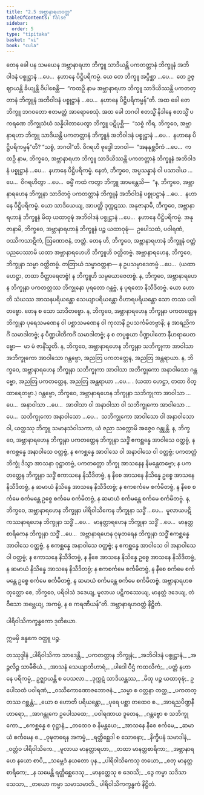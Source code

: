 ```yaml
---
title: "2.5 အဗ္ဘာနာရဟဝတ္တ"
tableOfContents: false
sidebar:
  order: 5
type: "tipitaka"
basket: "vi"
book: "cula"
---
```



<DynamicBreadcrumb />

<Division number="95" book="cula" e="ch" v="4" p="100">

<Paragraph number="474" book="cula">
တေန ခေါ ပန သမယေန အဗ္ဘာနာရဟာ ဘိက္ခူ သာဒိယန္တိ ပကတတ္တာနံ ဘိက္ခူနံ အဘိဝါဒနံ ပစ္စုဋ္ဌာနံ …ပေ…  နဟာနေ ပိဋ္ဌိပရိကမ္မံ. ယေ တေ ဘိက္ခူ အပ္ပိစ္ဆာ …ပေ…  တေ ဥဇ္ဈာယန္တိ ခိယျန္တိ ဝိပါစေန္တိ—  “ကထဉှိ နာမ အဗ္ဘာနာရဟာ ဘိက္ခူ သာဒိယိဿန္တိ ပကတတ္တာနံ ဘိက္ခူနံ အဘိဝါဒနံ ပစ္စုဋ္ဌာနံ …ပေ…  နဟာနေ ပိဋ္ဌိပရိကမ္မန်”တိ. အထ ခေါ တေ ဘိက္ခူ ဘဂဝတော ဧတမတ္ထံ အာရောစေသုံ.
</Paragraph>

<Paragraph number="475" book="cula">
အထ ခေါ ဘဂဝါ ဧတသ္မိံ နိဒါနေ ဧတသ္မိံ ပကရဏေ ဘိက္ခုသံဃံ သန္နိပါတာပေတွာ ဘိက္ခူ ပဋိပုစ္ဆိ—  “သစ္စံ ကိရ, ဘိက္ခဝေ, အဗ္ဘာနာရဟာ ဘိက္ခူ သာဒိယန္တိ ပကတတ္တာနံ ဘိက္ခူနံ အဘိဝါဒနံ ပစ္စုဋ္ဌာနံ …ပေ…  နဟာနေ ပိဋ္ဌိပရိကမ္မန်”တိ? “သစ္စံ, ဘဂဝါ”တိ. ဝိဂရဟိ ဗုဒ္ဓေါ ဘဂဝါ—  “အနနုစ္ဆဝိကံ …ပေ…  ကထဉှိ နာမ, ဘိက္ခဝေ, အဗ္ဘာနာရဟာ ဘိက္ခူ သာဒိယိဿန္တိ ပကတတ္တာနံ ဘိက္ခူနံ အဘိဝါဒနံ ပစ္စုဋ္ဌာနံ …ပေ…  နဟာနေ ပိဋ္ဌိပရိကမ္မံ. နေတံ, ဘိက္ခဝေ, အပ္ပသန္နာနံ ဝါ ပသာဒါယ …ပေ…  ဝိဂရဟိတွာ …ပေ…  ဓမ္မိံ ကထံ ကတွာ ဘိက္ခူ အာမန္တေသိ—  “န, ဘိက္ခဝေ, အဗ္ဘာနာရဟေန ဘိက္ခုနာ သာဒိတဗ္ဗံ ပကတတ္တာနံ ဘိက္ခူနံ အဘိဝါဒနံ ပစ္စုပဋ္ဌာနံ …ပေ…  နဟာနေ ပိဋ္ဌိပရိကမ္မံ. ယော သာဒိယေယျ, အာပတ္တိ ဒုက္ကဋဿ. အနုဇာနာမိ, ဘိက္ခဝေ, အဗ္ဘာနာရဟာနံ ဘိက္ခူနံ မိထု ယထာဝုဍ္ဎံ အဘိဝါဒနံ ပစ္စုဋ္ဌာနံ …ပေ…  နဟာနေ ပိဋ္ဌိပရိကမ္မံ. အနုဇာနာမိ, ဘိက္ခဝေ, အဗ္ဘာနာရဟာနံ ဘိက္ခူနံ ပဉ္စ ယထာဝုဍ္ဎံ—  ဥပေါသထံ, ပဝါရဏံ, ဝဿိကသာဋိကံ, ဩဏောဇနံ, ဘတ္တံ. တေန ဟိ, ဘိက္ခဝေ, အဗ္ဘာနာရဟာနံ ဘိက္ခူနံ ဝတ္တံ ပညပေဿာမိ ယထာ အဗ္ဘာနာရဟေဟိ ဘိက္ခူဟိ ဝတ္တိတဗ္ဗံ.
</Paragraph>

</Division>
<Division number="96" book="cula" e="ch" v="4" p="100">

<Paragraph number="476" book="cula">
အဗ္ဘာနာရဟေန, ဘိက္ခဝေ, ဘိက္ခုနာ သမ္မာ ဝတ္တိတဗ္ဗံ. တတြာယံ သမ္မာဝတ္တနာ—
</Paragraph>

<Paragraph number="477" book="cula">
န ဥပသမ္ပာဒေတဗ္ဗံ …ပေ…  (ယထာ ဟေဋ္ဌာ, တထာ ဝိတ္ထာရေတဗ္ဗံ) န ဘိက္ခူဟိ သမ္ပယောဇေတဗ္ဗံ.
</Paragraph>

<Paragraph number="478" book="cula">
န, ဘိက္ခဝေ, အဗ္ဘာနာရဟေန ဘိက္ခုနာ ပကတတ္တဿ ဘိက္ခုနော ပုရတော ဂန္တဗ္ဗံ, န ပုရတော နိသီဒိတဗ္ဗံ. ယော ဟောတိ သံဃဿ အာသနပရိယန္တော သေယျာပရိယန္တော ဝိဟာရပရိယန္တော သော တဿ ပဒါတဗ္ဗော. တေန စ သော သာဒိတဗ္ဗော.
</Paragraph>

<Paragraph number="479" book="cula">
န, ဘိက္ခဝေ, အဗ္ဘာနာရဟေန ဘိက္ခုနာ ပကတတ္တေန ဘိက္ခုနာ ပုရေသမဏေန ဝါ ပစ္ဆာသမဏေန ဝါ ကုလာနိ ဥပသင်္ကမိတဗ္ဗာနိ; န အာရညိကင်္ဂံ သမာဒါတဗ္ဗံ; န ပိဏ္ဍပါတိကင်္ဂံ သမာဒါတဗ္ဗံ; န စ တပ္ပစ္စယာ ပိဏ္ဍပါတော နီဟရာပေတဗ္ဗော—  မာ မံ ဇာနိံသူတိ.
</Paragraph>

<Paragraph number="480" book="cula">
န, ဘိက္ခဝေ, အဗ္ဘာနာရဟေန ဘိက္ခုနာ သဘိက္ခုကာ အာဝါသာ အဘိက္ခုကော အာဝါသော ဂန္တဗ္ဗော, အညတြ ပကတတ္တေန, အညတြ အန္တရာယာ.
</Paragraph>

<Paragraph number="481" book="cula">
န, ဘိက္ခဝေ, အဗ္ဘာနာရဟေန ဘိက္ခုနာ သဘိက္ခုကာ အာဝါသာ အဘိက္ခုကော အနာဝါသော ဂန္တဗ္ဗော, အညတြ ပကတတ္တေန, အညတြ အန္တရာယာ …ပေ… . (ယထာ ဟေဋ္ဌာ, တထာ ဝိတ္ထာရေတဗ္ဗာ.)
</Paragraph>

<Paragraph number="482" book="cula">
ဂန္တဗ္ဗော, ဘိက္ခဝေ, အဗ္ဘာနာရဟေန ဘိက္ခုနာ သဘိက္ခုကာ အာဝါသာ …ပေ…  အနာဝါသာ …ပေ…  အာဝါသာ ဝါ အနာဝါသာ ဝါ သဘိက္ခုကော အာဝါသော …ပေ…  သဘိက္ခုကော အနာဝါသော …ပေ…  သဘိက္ခုကော အာဝါသော ဝါ အနာဝါသော ဝါ, ယတ္ထဿု ဘိက္ခူ သမာနသံဝါသကာ, ယံ ဇညာ သက္ကောမိ အဇ္ဇေဝ ဂန္တုန္တိ.
</Paragraph>

<Paragraph number="483" book="cula">
န, ဘိက္ခဝေ, အဗ္ဘာနာရဟေန ဘိက္ခုနာ ပကတတ္တေန ဘိက္ခုနာ သဒ္ဓိံ ဧကစ္ဆန္နေ အာဝါသေ ဝတ္ထဗ္ဗံ, န ဧကစ္ဆန္နေ အနာဝါသေ ဝတ္ထဗ္ဗံ, န ဧကစ္ဆန္နေ အာဝါသေ ဝါ အနာဝါသေ ဝါ ဝတ္ထဗ္ဗံ; ပကတတ္တံ ဘိက္ခုံ ဒိသွာ အာသနာ ဝုဋ္ဌာတဗ္ဗံ, ပကတတ္တော ဘိက္ခု အာသနေန နိမန္တေတဗ္ဗော; န ပကတတ္တေန ဘိက္ခုနာ သဒ္ဓိံ ဧကာသနေ နိသီဒိတဗ္ဗံ, န နီစေ အာသနေ နိသိန္နေ ဥစ္စေ အာသနေ နိသီဒိတဗ္ဗံ, န ဆမာယံ နိသိန္နေ အာသနေ နိသီဒိတဗ္ဗံ; န ဧကစင်္ကမေ စင်္ကမိတဗ္ဗံ, န နီစေ စင်္ကမေ စင်္ကမန္တေ ဥစ္စေ စင်္ကမေ စင်္ကမိတဗ္ဗံ, န ဆမာယံ စင်္ကမန္တေ စင်္ကမေ စင်္ကမိတဗ္ဗံ.
</Paragraph>

<Paragraph number="484" book="cula">
န, ဘိက္ခဝေ, အဗ္ဘာနာရဟေန ဘိက္ခုနာ ပါရိဝါသိကေန ဘိက္ခုနာ သဒ္ဓိံ …ပေ…  မူလာယပဋိကဿနာရဟေန ဘိက္ခုနာ သဒ္ဓိံ …ပေ…  မာနတ္တာရဟေန ဘိက္ခုနာ သဒ္ဓိံ …ပေ…  မာနတ္တစာရိကေန ဘိက္ခုနာ သဒ္ဓိံ …ပေ…  အဗ္ဘာနာရဟေန ဝုဍ္ဎတရေန ဘိက္ခုနာ သဒ္ဓိံ ဧကစ္ဆန္နေ အာဝါသေ ဝတ္ထဗ္ဗံ, န ဧကစ္ဆန္နေ အနာဝါသေ ဝတ္ထဗ္ဗံ; န ဧကစ္ဆန္နေ အာဝါသေ ဝါ အနာဝါသေ ဝါ ဝတ္ထဗ္ဗံ; န ဧကာသနေ နိသီဒိတဗ္ဗံ, န နီစေ အာသနေ နိသိန္နေ ဥစ္စေ အာသနေ နိသီဒိတဗ္ဗံ, န ဆမာယံ နိသိန္နေ အာသနေ နိသီဒိတဗ္ဗံ; န ဧကစင်္ကမေ စင်္ကမိတဗ္ဗံ, န နီစေ စင်္ကမေ စင်္ကမန္တေ ဥစ္စေ စင်္ကမေ စင်္ကမိတဗ္ဗံ, န ဆမာယံ စင်္ကမန္တေ စင်္ကမေ စင်္ကမိတဗ္ဗံ.
</Paragraph>

<Paragraph number="485" book="cula">
အဗ္ဘာနာရဟစတုတ္ထော စေ, ဘိက္ခဝေ, ပရိဝါသံ ဒဒေယျ, မူလာယ ပဋိကဿေယျ, မာနတ္တံ ဒဒေယျ, တံဝီသော အဗ္ဘေယျ, အကမ္မံ, န စ ကရဏီယန်”တိ.

</Paragraph>
</Division>

<Paragraph number="486" book="cula">
အဗ္ဘာနာရဟဝတ္တံ နိဋ္ဌိတံ.

  
ပါရိဝါသိကက္ခန္ဓကော ဒုတိယော.

  
ဣမမှိ ခန္ဓကေ ဝတ္ထူ ပဉ္စ.



</Paragraph>

<Paragraph number="487" type="center" book="cula">
တဿုဒ္ဒါနံ


</Paragraph>

<Paragraph number="488" type="verses" book="cula">
_ပါရိဝါသိကာ သာဒေန္တိ,_  
_ပကတတ္တာန ဘိက္ခုနံ;_  
_အဘိဝါဒနံ ပစ္စုဋ္ဌာနံ,_  
_အဉ္ဇလိဉ္စ သာမီစိယံ._  

</Paragraph>

<Paragraph number="489" type="verses" book="cula">
_အာသနံ သေယျာဘိဟာရံ,_  
_ပါဒေါ ပီဌံ ကထလိကံ;_  
_ပတ္တံ နဟာနေ ပရိကမ္မံ,_  
ဥဇ္ဈာယန္တိ စ ပေသလာ._  

</Paragraph>

<Paragraph number="490" type="verses" book="cula">
_ဒုက္ကဋံ သာဒိယန္တဿ,_  
_မိထု ပဉ္စ ယထာဝုဍ္ဎံ;_  
ဥပေါသထံ ပဝါရဏံ,_  
_ဝဿိကောဏောဇဘောဇနံ._  

</Paragraph>

<Paragraph number="491" type="verses" book="cula">
_သမ္မာ စ ဝတ္တနာ တတ္ထ,_  
_ပကတတ္တဿ ဂစ္ဆန္တံ;_  
_ယော စ ဟောတိ ပရိယန္တော,_  
_ပုရေ ပစ္ဆာ တထေဝ စ._  

</Paragraph>

<Paragraph number="492" type="verses" book="cula">
_အာရညပိဏ္ဍနီဟာရော,_  
_အာဂန္တုကေ ဥပေါသထေ;_  
_ပဝါရဏာယ ဒူတေန,_  
_ဂန္တဗ္ဗော စ သဘိက္ခုကော._  

</Paragraph>

<Paragraph number="493" type="verses" book="cula">
_ဧကစ္ဆန္နေ စ ဝုဋ္ဌာနံ,_  
_တထေဝ စ နိမန္တယေ;_  
_အာသနေ နီစေ စင်္ကမေ,_  
_ဆမာယံ စင်္ကမေန စ._  

</Paragraph>

<Paragraph number="494" type="verses" book="cula">
_ဝုဍ္ဎတရေန အကမ္မံ,_  
_ရတ္တိစ္ဆေဒါ စ သောဓနာ;_  
_နိက္ခိပနံ သမာဒါနံ,_  
_ဝတ္တံဝ ပါရိဝါသိကေ._  

</Paragraph>

<Paragraph number="495" type="verses" book="cula">
_မူလာယ မာနတ္တာရဟာ,_  
_တထာ မာနတ္တစာရိကာ;_  
_အဗ္ဘာနာရဟေ နယော စာပိ,_  
_သမ္ဘေဒံ နယတော ပုန._  

</Paragraph>

<Paragraph number="496" type="verses" book="cula">
_ပါရိဝါသိကေသု တယော,_  
_စတု မာနတ္တစာရိကေ;_  
_န သမေန္တိ ရတ္တိစ္ဆေဒေသု,_  
_မာနတ္တေသု စ ဒေဝသိ;_  
_ဒွေ ကမ္မာ သဒိသာ သေသာ,_  
_တယော ကမ္မာ သမာသမာတိ._  


</Paragraph>

<Paragraph number="497" type="center" book="cula">
ပါရိဝါသိကက္ခန္ဓကံ နိဋ္ဌိတံ.
</Paragraph>